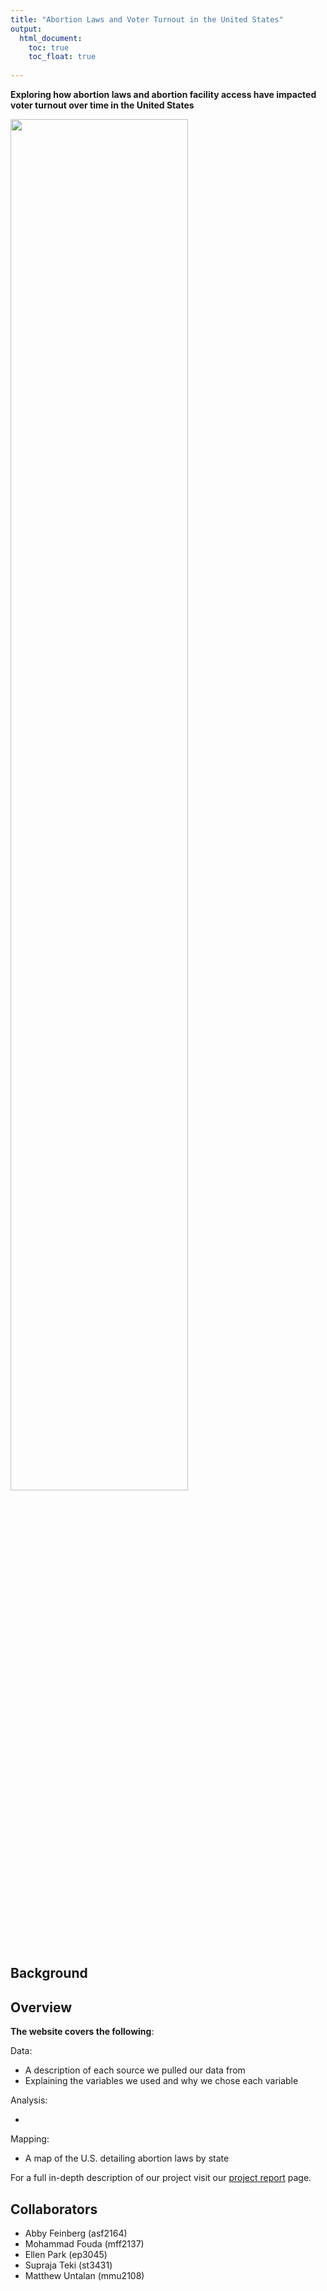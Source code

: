 ```yaml
---
title: "Abortion Laws and Voter Turnout in the United States"
output: 
  html_document:
    toc: true
    toc_float: true
    
---
```


**Exploring how abortion laws and abortion facility access have impacted voter turnout over time in the United States** 


<img src="images/home_page.jpg" style="width:75%">


## Background 


## Overview 

**The website covers the following**:  

Data: 

- A description of each source we pulled our data from 
- Explaining the variables we used and why we chose each variable 

Analysis: 

- 

Mapping: 

- A map of the U.S. detailing abortion laws by state  

For a full in-depth description of our project visit our [project report](report.html) page. 

## Collaborators

- Abby Feinberg (asf2164)
- Mohammad Fouda (mff2137)
- Ellen Park (ep3045)
- Supraja Teki (st3431)
- Matthew Untalan (mmu2108)